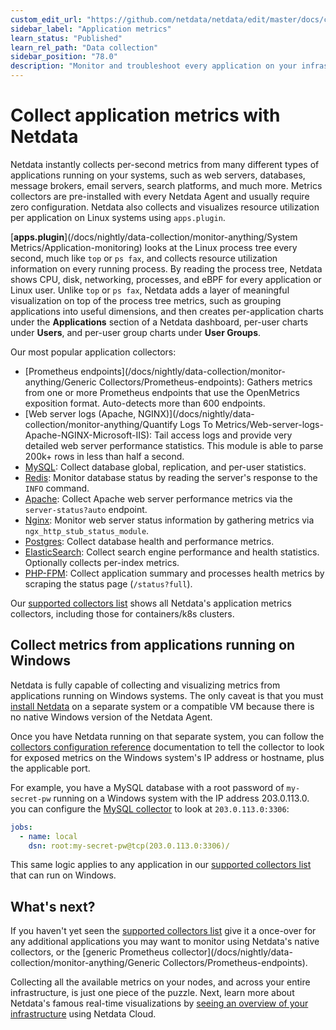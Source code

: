 ```yaml
---
custom_edit_url: "https://github.com/netdata/netdata/edit/master/docs/collect/application-metrics.md"
sidebar_label: "Application metrics"
learn_status: "Published"
learn_rel_path: "Data collection"
sidebar_position: "78.0"
description: "Monitor and troubleshoot every application on your infrastructure with per-second metrics, zero configuration, and meaningful charts."
---
```



# Collect application metrics with Netdata

Netdata instantly collects per-second metrics from many different types of applications running on your systems, such as
web servers, databases, message brokers, email servers, search platforms, and much more. Metrics collectors are
pre-installed with every Netdata Agent and usually require zero configuration. Netdata also collects and visualizes
resource utilization per application on Linux systems using `apps.plugin`.

[**apps.plugin**](/docs/nightly/data-collection/monitor-anything/System Metrics/Application-monitoring) looks at the Linux process tree every second, much like `top` or
`ps fax`, and collects resource utilization information on every running process. By reading the process tree, Netdata
shows CPU, disk, networking, processes, and eBPF for every application or Linux user. Unlike `top` or `ps fax`, Netdata
adds a layer of meaningful visualization on top of the process tree metrics, such as grouping applications into useful
dimensions, and then creates per-application charts under the **Applications** section of a Netdata dashboard, per-user
charts under **Users**, and per-user group charts under **User Groups**.

Our most popular application collectors:

- [Prometheus endpoints](/docs/nightly/data-collection/monitor-anything/Generic Collectors/Prometheus-endpoints): Gathers
  metrics from one or more Prometheus endpoints that use the OpenMetrics exposition format. Auto-detects more than 600
  endpoints.
- [Web server logs (Apache, NGINX)](/docs/nightly/data-collection/monitor-anything/Quantify Logs To Metrics/Web-server-logs-Apache-NGINX-Microsoft-IIS):
  Tail access logs and provide very detailed web server performance statistics. This module is able to parse 200k+
  rows in less than half a second.
- [MySQL](/docs/nightly/data-collection/monitor-anything/Databases/MySQL): Collect database global,
  replication, and per-user statistics.
- [Redis](/docs/nightly/data-collection/monitor-anything/Databases/Redis): Monitor database status by
  reading the server's response to the `INFO` command.
- [Apache](/docs/nightly/data-collection/monitor-anything/Webapps/Apache): Collect Apache web server
  performance metrics via the `server-status?auto` endpoint.
- [Nginx](/docs/nightly/data-collection/monitor-anything/Webapps/NGINX): Monitor web server status
  information by gathering metrics via `ngx_http_stub_status_module`.
- [Postgres](/docs/nightly/data-collection/monitor-anything/Databases/PostgresSQL): Collect database health
  and performance metrics.
- [ElasticSearch](/docs/nightly/data-collection/monitor-anything/Apps/Elasticsearch): Collect search
  engine performance and health statistics. Optionally collects per-index metrics.
- [PHP-FPM](/docs/nightly/data-collection/monitor-anything/Webapps/PHP-FPM): Collect application summary
  and processes health metrics by scraping the status page (`/status?full`).

Our [supported collectors list](/docs/nightly/data-collection/monitor-anything#service-and-application-collectors) shows all Netdata's
application metrics collectors, including those for containers/k8s clusters.

## Collect metrics from applications running on Windows

Netdata is fully capable of collecting and visualizing metrics from applications running on Windows systems. The only
caveat is that you must [install Netdata](/docs/nightly/getting-started/install-netdata) on a separate system or a compatible VM because there
is no native Windows version of the Netdata Agent.

Once you have Netdata running on that separate system, you can follow the [collectors configuration reference](/docs/nightly/data-collection/collectors-configuration) documentation to tell the collector to look for exposed metrics on the Windows system's IP
address or hostname, plus the applicable port.

For example, you have a MySQL database with a root password of `my-secret-pw` running on a Windows system with the IP
address 203.0.113.0. you can configure the [MySQL
collector](/docs/nightly/data-collection/monitor-anything/Databases/MySQL) to look at `203.0.113.0:3306`:

```yml
jobs:
  - name: local
    dsn: root:my-secret-pw@tcp(203.0.113.0:3306)/
```

This same logic applies to any application in our [supported collectors
list](/docs/nightly/data-collection/monitor-anything#service-and-application-collectors) that can run on Windows.

## What's next?

If you haven't yet seen the [supported collectors list](/docs/nightly/data-collection/monitor-anything) give it a once-over for any
additional applications you may want to monitor using Netdata's native collectors, or the [generic Prometheus
collector](/docs/nightly/data-collection/monitor-anything/Generic Collectors/Prometheus-endpoints).

Collecting all the available metrics on your nodes, and across your entire infrastructure, is just one piece of the
puzzle. Next, learn more about Netdata's famous real-time visualizations by [seeing an overview of your
infrastructure](/docs/nightly/visualizations/infrastructure-overview) using Netdata Cloud.


